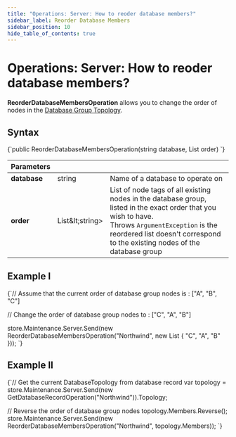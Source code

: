 ---
title: "Operations: Server: How to reoder database members?"
sidebar_label: Reorder Database Members
sidebar_position: 10
hide_table_of_contents: true
---




# Operations: Server: How to reoder database members?
<LanguageSwitcher supportedLanguages={supportedLanguages} />
<LanguageContent language="csharp">


**ReorderDatabaseMembersOperation** allows you to change the order of nodes in the [Database Group Topology](../../../studio/database/settings/manage-database-group.mdx).

## Syntax

<TabItem value="syntax" label="syntax">
<CodeBlock language="csharp">
{`public ReorderDatabaseMembersOperation(string database, List<string> order)
`}
</CodeBlock>
</TabItem>

| Parameters | | |
| ------------- | ------------- | ----- |
| **database** | string | Name of a database to operate on |
| **order** | List\&lt;string&gt; | List of node tags of all existing nodes in the database group, listed in the exact order that you wish to have. <br/> Throws `ArgumentException` is the reordered list doesn't correspond to the existing nodes of the database group |


## Example I

<TabItem value="example_1" label="example_1">
<CodeBlock language="csharp">
{`// Assume that the current order of database group nodes is : ["A", "B", "C"]

// Change the order of database group nodes to : ["C", "A", "B"]

store.Maintenance.Server.Send(new ReorderDatabaseMembersOperation("Northwind", 
    new List<string>
    \{
        "C", "A", "B"
    \}));
`}
</CodeBlock>
</TabItem>

## Example II

<TabItem value="example_2" label="example_2">
<CodeBlock language="csharp">
{`// Get the current DatabaseTopology from database record
var topology = store.Maintenance.Server.Send(new GetDatabaseRecordOperation("Northwind")).Topology;

// Reverse the order of database group nodes
topology.Members.Reverse();
store.Maintenance.Server.Send(new ReorderDatabaseMembersOperation("Northwind", topology.Members));
`}
</CodeBlock>
</TabItem>

</LanguageContent>

<!---

-->